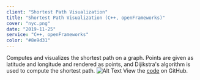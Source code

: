 ```yaml
---
client: "Shortest Path Visualization"
title: "Shortest Path Visualization (C++, openFrameworks)"
cover: "nyc.png"
date: "2019-11-25"
service: "C++, openFrameworks"
color: "#8e9d31"
---
```


Computes and visualizes the shortest path on a graph. Points are given as latitude and longitude and rendered as points, and Dijikstra's algorithm is used to compute the shortest path.
![Alt Text](nyc.png "NYC")
View the [code](http://github.com/sambeebe/ofxShortestPath " ") on GitHub.
